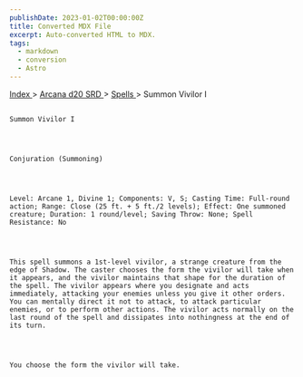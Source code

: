 ```yaml
---
publishDate: 2023-01-02T00:00:00Z
title: Converted MDX File
excerpt: Auto-converted HTML to MDX.
tags:
  - markdown
  - conversion
  - Astro
---
```


[
Index
](-index) >
[
Arcana d20 SRD
](arcana-d20-srd-index) >
[
Spells
](arcana-d20-srd-spells-index) > Summon Vivilor I

##

    Summon Vivilor I




    Conjuration (Summoning)




    Level: Arcane 1, Divine 1; Components: V, S; Casting Time: Full-round action; Range: Close (25 ft. + 5 ft./2 levels); Effect: One summoned creature; Duration: 1 round/level; Saving Throw: None; Spell Resistance: No




    This spell summons a 1st-level vivilor, a strange creature from the edge of Shadow. The caster chooses the form the vivilor will take when it appears, and the vivilor maintains that shape for the duration of the spell. The vivilor appears where you designate and acts immediately, attacking your enemies unless you give it other orders. You can mentally direct it not to attack, to attack particular enemies, or to perform other actions. The vivilor acts normally on the last round of the spell and dissipates into nothingness at the end of its turn.




    You choose the form the vivilor will take.
